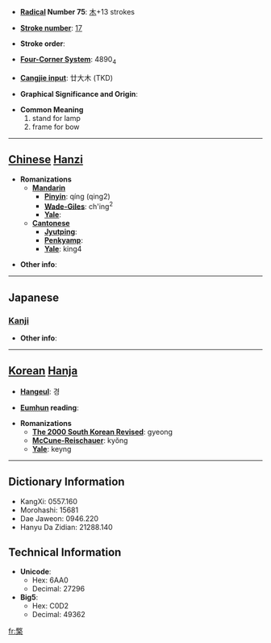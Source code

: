 * '''[[Wiktionary:Chinese radical index| Radical]] Number 75''': [[Wiktionary:Chinese radical index 木|木]]+13 strokes

* '''[[Wiktionary:Chinese total strokes index|Stroke number]]''': [[Wiktionary:Chinese total strokes index 17|17]]

* '''Stroke order''': 

* '''[[Wiktionary:Chinese four corner index|Four-Corner System]]''': 4890<sub>4</sub>

* '''[[Wiktionary:Chinese Cangjie index|Cangjie input]]''': 廿大木 (TKD)

* '''Graphical Significance and Origin''': 

* '''Common Meaning'''
*#stand for lamp
*# frame for bow


----

== [[Chinese]] [[Hanzi]] ==

* '''Romanizations'''
** '''[[Mandarin]]'''
*** '''[[Pinyin]]''': qíng (qing2)
*** '''[[Wade-Giles]]''': ch'ing<sup>2</sup>
*** '''[[Yale]]''': 
** '''[[Cantonese]]'''
*** '''[[Jyutping]]''':
*** '''[[Penkyamp]]''': 
*** '''[[Yale]]''': king4

* '''Other info''': 

----

==Japanese==
===[[Kanji]]===
{{kanji|on readings=[[けい]] (kei)
|kun readings=[[ゆだめ]] (yudame), [[ともしび]] (tomoshibi), [[たかつき]] (takatsuki)
}}

* '''Other info''':  

----

== [[Korean]] [[Hanja]] ==

* '''[[Hangeul]]''': 경

* '''[[Eumhun]] reading''': 

* '''Romanizations'''
** '''[[The 2000 South Korean Revised Romanization|The 2000 South Korean Revised]]''': gyeong
** '''[[McCune-Reischauer]]''': kyŏng
** '''[[Yale]]''': keyng

----

== Dictionary Information ==

* KangXi: 0557.160
* Morohashi: 15681
* Dae Jaweon: 0946.220
* Hanyu Da Zidian: 21288.140

== Technical Information ==

* '''Unicode''':
** Hex: 6AA0
** Decimal: 27296
* '''Big5''':
** Hex: C0D2
** Decimal: 49362

[[fr:檠]]